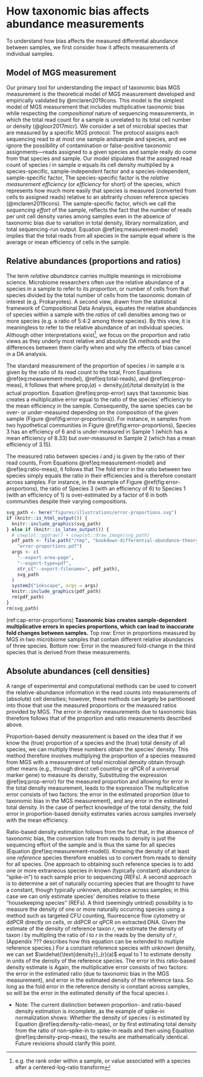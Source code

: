 # How taxonomic bias affects abundance measurements {#abundance-measurement}

To understand how bias affects the measured differential abundance between samples, we first consider how it affects measurements of individual samples.

## Model of MGS measurement

Our primary tool for understanding the impact of taxonomic bias MGS measurement is the theoretical model of MGS measurement developed and empirically validated by @mclaren2019cons.
This model is the simplest model of MGS measurement that includes multiplicative taxonomic bias while respecting the *compositional* nature of sequencing measurements, in which the total read count for a sample is unrelated to its total cell number or density (@gloor2017micr).
We consider a set of microbial species that are measured by a specific MGS protocol. The protocol assigns each sequencing read to at most one sample andsample and  species, and we ignore the possibility of contamination or false-positive taxonomic assignments---reads assigned to a given species and sample really do come from that species and sample.
Our model stipulates that the assigned read count of species $i$ in sample $a$ equals its cell density multiplied by a species-specific, sample-independent factor and a species-independent, sample-specific factor,
\begin{align}
  (\#eq:measurement-model)
  \text{reads}_{i}(a)
  = \text{density}_{i}(a) \quad \cdot
    \underbrace{\text{efficiency}_{i}}_{\substack{\text{species specific,} \\  \text{sample independent}}}
    \cdot \quad
    \underbrace{\text{sequencing effort}(a)}_{\substack{\text{species independent,} \\  \text{sample specific}}}.
\end{align}
The species-specific factor is the *relative measurement efficiency* (or *efficiency* for short) of the species, which represents how much more easily that species is measured (converted from cells to assigned reads) relative to an abitrarily chosen reference species (@mclaren2019cons).
The sample-specific factor, which we call the *sequencing effort* of the sample, reflects the fact that the number of reads per unit cell density varies among samples even in the absence of taxonomic bias due to variation in total density, library normalization, and total sequencing-run output.
Equation \@ref(eq:measurement-model) implies that the total reads from all species in the sample equal
\begin{align}
  (\#eq:total-reads)
  \text{total reads}(a)
    = \text{total density}(a) \cdot \text{mean efficiency}(a) \cdot \text{sequencing effort}(a),
\end{align}
where 
\begin{align}
  (\#eq:mean-efficiency)
  \text{mean efficiency}(a) 
  \equiv \frac{\sum_{j}\text{density}_j(a)\cdot \text{efficiency}_j}{\text{total density}(a)}
\end{align}
is the average or mean efficiency of cells in the sample.

## Relative abundances (proportions and ratios)

The term *relative abundance* carries multiple meanings in microbiome science.
Microbiome researchers often use the relative abundance of a species in a sample to refer to its *proportion*, or number of cells from that species divided by the total number of cells from the taxonomic domain of interest (e.g. Prokaryotes).
A second view, drawn from the statistical framework of Compositional Data Analysis, equates the relative abundances of species within a sample with the *ratios* of cell densities among two or more species (e.g. a ratio of 5:4:2 among three species).
By this view, it is meaningless to refer to the relative abundance of an individual species.
Although other interpretations exist^[e.g. the rank order within a sample, or value associated with a species after a centered-log-ratio transform], we focus on the proportion and ratio views as they underly most relative  and absolute DA methods and the differences between them clarify when and why the effects of bias cancel in a DA analysis.

The standard measurement of the proportion of species $i$ in sample $a$ is given by the ratio of its read count to the total,
\begin{align}
  (\#eq:prop-meas)
  \widehat{\text{prop}}_{i}(a) = \frac{\text{reads}_i(a)}{\text{total reads(a)}}.
\end{align}
From Equations \@ref(eq:measurement-model), \@ref(eq:total-reads), and \@ref(eq:prop-meas), it follows that
\begin{align}
  (\#eq:prop-error)
  \widehat{\text{prop}}_{i}(a)
  &= \text{prop}_{i}(a) \cdot \frac{\text{efficiency}_{i}}{\text{mean efficiency}(a)},
\end{align}
where $\text{prop}_{i}(a) = \text{density}_{i}(a) / \text{total density}(a)$ is the actual proportion.
Equation \@ref(eq:prop-error) says that taxonomic bias creates a multiplicative error equal to the ratio of the species' efficiency to the mean efficiency in the sample.
Consequently, the same species can be over- or under-measured depending on the composition of the given sample (Figure \@ref(fig:error-proportions)).
For instance, in samples from two hypothetical communities in Figure \@ref(fig:error-proportions), Species 3 has an efficiency of 6 and is under-measured in Sample 1 (which has a mean efficiency of 8.33) but over-measured in Sample 2 (which has a mean efficiency of 3.15).

The measured ratio between species $i$ and $j$ is given by the ratio of their read counts, 
\begin{align}
  (\#eq:ratio-meas)
  \widehat{\text{ratio}}_{i/j}(a) = \frac{\text{reads}_i(a)}{\text{reads}_j(a)}.
\end{align}
From Equations \@ref(eq:measurement-model) and \@ref(eq:ratio-meas), it follows that 
\begin{align}
  (\#eq:ratio-error)
  \widehat{\text{ratio}}_{i/j}(a)
%  \frac{\text{reads}_{i}(a)}{\text{reads}_{j}(a)}
  &= \frac{\text{density}_{i}(a)}{\text{density}_{j}(a)} \cdot \frac{\text{efficiency}_{i}}{\text{efficiency}_{j}}.
\end{align}
The fold error in the ratio between two species simply equals the ratio in their efficiencies and is therefore constant across samples.
For instance, in the example of Figure \@ref(fig:error-proportions), the ratio of Species 3 (with an efficiency of 6) to Species 1 (with an efficiency of 1) is over-estimated by a factor of 6 in both communities despite their varying compositions.

<!-- begin figure -->

```r
svg_path <- here("figures/illustrations/error-proportions.svg")
if (knitr::is_html_output()) {
  knitr::include_graphics(svg_path)
} else if (knitr::is_latex_output()) {
  # cowplot::ggdraw() + cowplot::draw_image(svg_path)
  pdf_path <- file.path("/tmp", "bookdown-differential-abundance-theory",
    "error-proportions.pdf")
  args <- c(
    "--export-area-page", 
    "--export-type=pdf", 
    str_c("--export-filename=", pdf_path),
    svg_path
  )
  system2("inkscape", args = args)
  knitr::include_graphics(pdf_path)
  rm(pdf_path)
}
rm(svg_path)
```

(ref:cap-error-proportions) **Taxonomic bias creates sample-dependent multiplicative errors in species proportions, which can lead to inaccurate fold changes between samples.** Top row: Error in proportions measured by MGS in two microbiome samples that contain different relative abundances of three species. Bottom row: Error in the measured fold-change in the third species that is derived from these measurements.

<!-- end figure -->

## Absolute abundances (cell densities)

A range of experimental and computational methods can be used to convert the relative-abundance information in the read counts into measurements of (absolute) cell densities;
however, these methods can largely be partitioned into those that use the measured proportions or the measured ratios provided by MGS.
The error in density measurements due to taxonomic bias therefore follows that of the proportion and ratio measurements described above.

Proportion-based density measurement is based on the idea that if we know the (true) proportion of a species and the (true) total density of all species, we can multiply these numbers obtain the species' density.
This method therefore involves multiplying the proportion of a species measured from MGS with a measurement of total microbial density obtain through other means (e.g., through direct cell counting or qPCR of a universal marker gene) to measure its density,
\begin{align}
  (\#eq:density-prop-meas)
  \widehat{\text{density}}_{i}(a) 
  = \widehat{\text{prop}}_{i}(a) \cdot \widehat{\text{total density}}(a).
\end{align}
Substituting the expression \@ref(eq:prop-error) for the measured proportion and allowing for error in the total density measurement, leads to the expression
\begin{align}
  (\#eq:density-prop-error)
  \widehat{\text{density}}_{i}(a) 
  = \text{density}_{i}(a) \cdot \frac{\text{efficiency}_{i}}{\text{mean efficiency}(a)} 
  \cdot \begin{array}{c} \text{fold error in} \\ \widehat{\text{total density}}(a) \end{array}.
\end{align}
The multiplicative error consists of two factors: the error in the estimated proportion (due to taxonomic bias in the MGS measurement), and any error in the estimated total density.
In the case of perfect knowledge of the total density, the fold error in proportion-based density estimates varies across samples inversely with the mean efficiency.

Ratio-based density estimation follows from the fact that, in the absence of taxonomic bias, the conversion rate from reads to density is just the sequencing effort of the sample and is thus the same for all species (Equation \@ref(eq:measurement-model)).
Knowing the density of at least one _reference_ species therefore enables us to convert from reads to density for all species.
One approach to obtaining such reference species is to add one or more extraneous species in known (typically constant) abundance (a "spike-in") to each sample prior to sequencing (REFs).
A second approach is to determine a set of naturally occurring species that are thought to have a constant, though typically unknown, abundance across samples; in this case we can only estimate species' densities relative to these "housekeeping species" (REFs).
A third (seemingly untried) possibility is to measure the density of one or more naturally occurring species using a method such as targeted CFU counting, fluorescence flow cytometry or ddPCR directly on cells, or ddPCR or qPCR on extracted DNA.
Given the estimate of the density of reference taxon $r$, we estimate the density of taxon $i$ by multipling the ratio of $i$ to $r$ in the reads by the density of $r$,
\begin{align}
  (\#eq:density-ratio-meas)
  \widehat{\text{density}}_{i}(a) = \frac{\text{reads}_{i}(a)}{\text{reads}_{r}(a)} \cdot \widehat{\text{density}}_{r}(a)
\end{align}
(Appendix ??? describes how this equation can be extended to multiple reference species.)
For a constant reference species with unknown density, we can set $\widehat{\text{density}}_{r}(a)$ equal to 1 to estimate density in units of the density of the reference species.
The error in this ratio-based density estimate is
\begin{align}
  (\#eq:density-ratio-error)
  \widehat{\text{density}}_{i}(a) 
  = \text{density}_{i}(a) \cdot \frac{\text{efficiency}_{i}}{\text{efficiency}_{r}} 
  \cdot \begin{array}{c} \text{fold error in} \\ \widehat{\text{density}_r}(a) \end{array}.
\end{align}
Again, the multiplicative error consists of two factors: the error in the estimated ratio (due to taxonomic bias in the MGS measurement), and error in the estimated density of the reference taxa.
So long as the fold error in the reference density is constant across samples, so will be the error in the estimated density of the focal species $i$.

- Note: The current distinction between proportion- and ratio-based density estimation is incomplete, as the example of spike-in normalization shows: Whether the density of species $i$ is estimated by Equation \@ref(eq:density-ratio-meas), or by first estimating total density from the ratio of non-spike-in to spike-in reads and then using Equation \@ref(eq:density-prop-meas), the results are mathematically identical. Future revisions should clarify this point.
